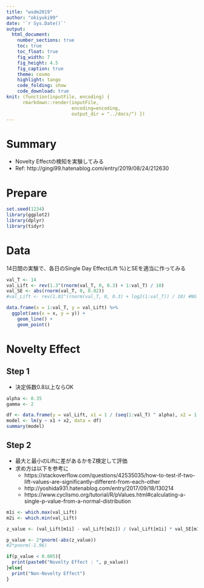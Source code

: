 ```yaml
---
title: "wsdm2019"
author: "okiyuki99"
date: '`r Sys.Date()`'
output:
  html_document:
    number_sections: true
    toc: true
    toc_float: true
    fig_width: 7
    fig_height: 4.5
    fig_caption: true
    theme: cosmo
    highlight: tango
    code_folding: show
    code_download: true
knit: (function(inputFile, encoding) { 
      rmarkdown::render(inputFile,
                        encoding=encoding, 
                        output_dir = "../docs/") })
---
```


# Summary

* Novelty Effectの検知を実験してみる
* Ref: http://gingi99.hatenablog.com/entry/2019/08/24/212630

# Prepare

```r
set.seed(1234)
library(ggplot2)
library(dplyr)
library(tidyr)
```

# Data 

14日間の実験で、各日のSingle Day Effect(Lift %)とSEを適当に作ってみる

```r
val_T <- 14
val_Lift <- rev(1.3^(rnorm(val_T, 0, 0.3) + 1:val_T) / 10)
val_SE <- abs(rnorm(val_T, 0, 0.02))
#val_Lift <- rev(1.01^(rnorm(val_T, 0, 0.3) + log2(1:val_T)) / 10) #NG

data.frame(x = 1:val_T, y = val_Lift) %>%
  ggplot(aes(x = x, y = y)) + 
    geom_line() + 
    geom_point()
```

# Novelty Effect 

## Step 1

* 決定係数0.8以上ならOK

```r
alpha <- 0.35
gamma <- 2

df <- data.frame(y = val_Lift, x1 = 1 / (seq(1:val_T) ^ alpha), x2 = 1 / (seq(1:val_T) ^ gamma))
model <- lm(y ~ x1 + x2, data = df)
summary(model)
```

## Step 2

* 最大と最小のLiftに差があるかをZ検定して評価
* 求め方は以下を参考に
  * https://stackoverflow.com/questions/42535035/how-to-test-if-two-lift-values-are-significantly-different-from-each-other
  * http://yoshida931.hatenablog.com/entry/2017/09/18/130214
  * https://www.cyclismo.org/tutorial/R/pValues.html#calculating-a-single-p-value-from-a-normal-distribution

```r
m1i <- which.max(val_Lift)
m2i <- which.min(val_Lift)

z_value <- (val_Lift[m1i] - val_Lift[m2i]) / (val_Lift[m1i] * val_SE[m1i] + val_Lift[m2i] * val_SE[m2i])

p_value <- 2*pnorm(-abs(z_value))
#2*pnorm(-1.96)

if(p_value < 0.005){
  print(paste0("Novelty Effect : ", p_value))
}else{
  print("Non-Novelty Effect")
}
```


